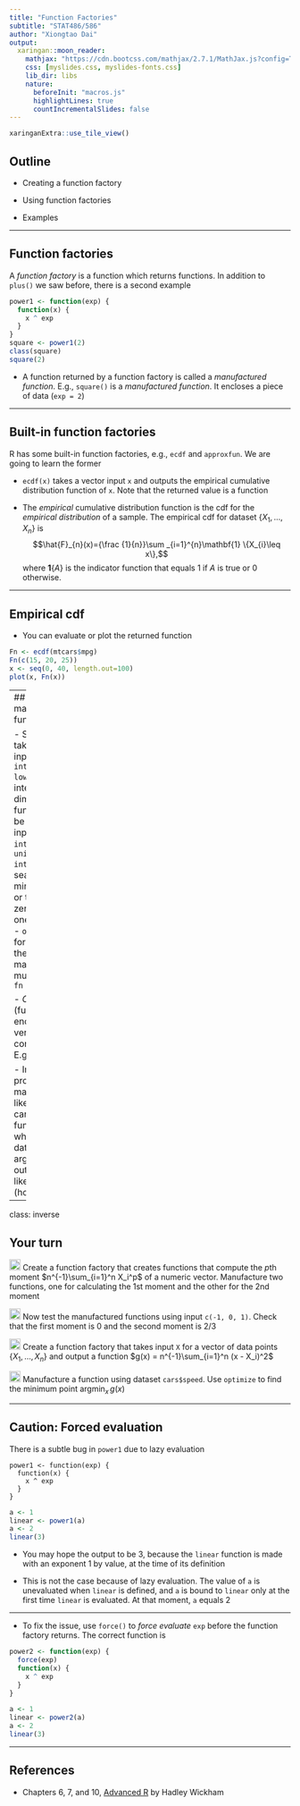 ```yaml
---
title: "Function Factories"
subtitle: "STAT486/586"
author: "Xiongtao Dai"
output:
  xaringan::moon_reader:
    mathjax: "https://cdn.bootcss.com/mathjax/2.7.1/MathJax.js?config=TeX-MML-AM_HTMLorMML"
    css: [myslides.css, myslides-fonts.css]
    lib_dir: libs
    nature:
      beforeInit: "macros.js"
      highlightLines: true
      countIncrementalSlides: false
---
```


```r
xaringanExtra::use_tile_view()
```

## Outline

- Creating a function factory

- Using function factories

- Examples


---

## Function factories

A *function factory* is a function which returns functions. In addition to `plus()` we saw before, there is a second example

```r
power1 <- function(exp) {
  function(x) {
    x ^ exp
  }
}
square <- power1(2)
class(square)
square(2)
```

- A function returned by a function factory is called a *manufactured function*. E.g., `square()` is a *manufactured function*. It encloses a piece of data (`exp = 2`)

---

## Built-in function factories

R has some built-in function factories, e.g., `ecdf` and `approxfun`. We are going to learn the former

- `ecdf(x)` takes a vector input `x` and outputs the empirical cumulative distribution function of `x`. Note that the returned value is a function


- The *empirical* cumulative distribution function is the cdf for the *empirical distribution* of a sample. The empirical cdf for dataset $\{X_1, \dots, X_n\}$ is
$$\hat{F}_{n}(x)={\frac {1}{n}}\sum _{i=1}^{n}\mathbf{1} \{X_{i}\leq x\},$$
where $\mathbf{1}\{A\}$ is the indicator function that equals 1 if $A$ is true or 0 otherwise.

---

## Empirical cdf

- You can evaluate or plot the returned function

```r
Fn <- ecdf(mtcars$mpg)
Fn(c(15, 20, 25))
x <- seq(0, 40, length.out=100)
plot(x, Fn(x))
```

---
## Using manufactorued functions

- Some R functions take a function as input, e.g., 
    - `integrate(f, lower, upper)`, for integrating a one-dimensional function `f`. `f` must be vectorized in its input
    - `optimize(f, interval)` and `uniroot(f, interval)`, for searching for the minimum/maximum or the root (i.e., zero point) of a one-dimensional `f`
    - `optim(par, fn)`, for searching for the minimum or maximum of a multi-dimensional `fn`

- *Closures* (functions with enclosed data) are very useful in this context as input.
E.g.,
    ```r
    integrate(power1(3), 0, 1) # ∫ x^3 dx from 0 to 1
    ```

- In particular, the problem of finding maximum likelihood estimate can utilize a function factory, which takes a dataset as argument and output the likelihood function (homework)

---

class: inverse

## Your turn


<img src="images/green.png" width=20> Create a function factory that creates functions that compute the $p$th moment $n^{-1}\sum_{i=1}^n X_i^p$ of a numeric vector. Manufacture two functions, one for calculating the 1st moment and the other for the 2nd moment

<img src="images/green.png" width=20> Now test the manufactured functions using input `c(-1, 0, 1)`. Check that the first moment is 0 and the second moment is 2/3


<img src="images/blue.png" width=20> Create a function factory that takes input `X` for a vector of data points $\{X_1,\dots,X_n\}$ and output a function 
$g(x) = n^{-1}\sum_{i=1}^n (x - X_i)^2$

<img src="images/blue.png" width=20> Manufacture a function using dataset `cars$speed`. Use `optimize` to find the minimum point $\text{argmin}_x\, g(x)$


---

## Caution: Forced evaluation

There is a subtle bug in `power1` due to lazy evaluation
```
power1 <- function(exp) {
  function(x) {
    x ^ exp
  }
}
```
```r
a <- 1
linear <- power1(a)
a <- 2
linear(3)
```

- You may hope the output to be 3, because the `linear` function is made with an exponent 1 by value, at the time of its definition

- This is not the case because of lazy evaluation. The value of `a` is unevaluated when `linear` is defined, and `a` is bound to `linear` only at the first time `linear` is evaluated. At that moment, `a` equals 2

---

- To fix the issue, use `force()` to *force evaluate* `exp` before the function factory returns. The correct function is

```r
power2 <- function(exp) {
  force(exp)
  function(x) {
    x ^ exp
  }
}

a <- 1
linear <- power2(a)
a <- 2
linear(3)
```

---

## References

- Chapters 6, 7, and 10, [Advanced R](https://adv-r.hadley.nz/index.html) by Hadley Wickham
